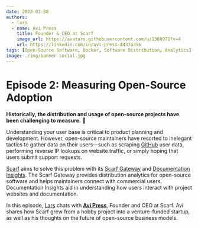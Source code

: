 ```yaml
---
date: 2022-03-08
authors:
  - lars
  - name: Avi Press
    title: Founder & CEO at Scarf
    image_url: https://avatars.githubusercontent.com/u/1388071?v=4
    url: https://linkedin.com/in/avi-press-4437a356
tags: [Open-Source Software, Docker, Software Distribution, Analytics]
image: ./img/banner-social.jpg
---
```


# Episode 2: Measuring Open-Source Adoption

**Historically, the distribution and usage of open-source projects have been challenging to measure.** 📏

Understanding your user base is critical to product planning and development. However, open-source maintainers have resorted to inelegant tactics to gather data on their users—such as scraping [GitHub](https://github.com) user data, performing reverse IP lookups on website traffic, or simply hoping that users submit support requests.

[Scarf](https://scarf.sh) aims to solve this problem with its [Scarf Gateway](https://about.scarf.sh/scarf-gateway) and [Documentation Insights](https://about.scarf.sh/documentation-insights). The Scarf Gateway provides distribution analytics for open-source software and helps maintainers connect with commercial users. Documentation Insights aid in understanding how users interact with project websites and documentation.

In this episode, [Lars](https://github.com/scapecast) chats with [**Avi Press**](https://avi.press), Founder and CEO at Scarf. Avi shares how Scarf grew from a hobby project into a venture-funded startup, as well as his thoughts on the future of open-source business models.

<YoutubeEmbed id="splRQ_2BiiM" title="Episode 2: Measuring Open-Source Adoption" />
